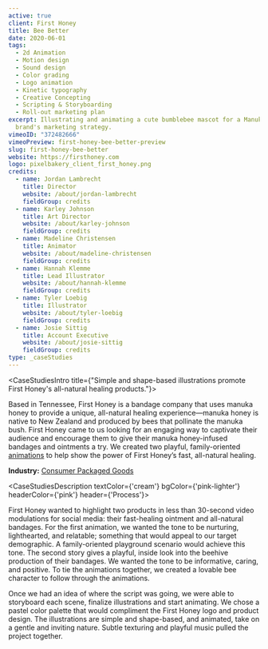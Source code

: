 ```yaml
---
active: true
client: First Honey
title: Bee Better
date: 2020-06-01
tags:
  - 2d Animation
  - Motion design
  - Sound design
  - Color grading
  - Logo animation
  - Kinetic typography
  - Creative Concepting
  - Scripting & Storyboarding
  - Roll-out marketing plan
excerpt: Illustrating and animating a cute bumblebee mascot for a Manuka Honey CPG (Consumer Packaged Goods)
  brand's marketing strategy.
vimeoID: "372482666"
vimeoPreview: first-honey-bee-better-preview
slug: first-honey-bee-better
website: https://firsthoney.com
logo: pixelbakery_client_first_honey.png
credits:
  - name: Jordan Lambrecht
    title: Director
    website: /about/jordan-lambrecht
    fieldGroup: credits
  - name: Karley Johnson
    title: Art Director
    website: /about/karley-johnson
    fieldGroup: credits
  - name: Madeline Christensen
    title: Animator
    website: /about/madeline-christensen
    fieldGroup: credits
  - name: Hannah Klemme
    title: Lead Illustrator
    website: /about/hannah-klemme
    fieldGroup: credits
  - name: Tyler Loebig
    title: Illustrator
    website: /about/tyler-loebig
    fieldGroup: credits
  - name: Josie Sittig
    title: Account Executive
    website: /about/josie-sittig
    fieldGroup: credits
type: _caseStudies
---
```


<CaseStudiesIntro title={"Simple and shape-based illustrations promote First Honey's all-natural healing products."}>

Based in Tennessee, First Honey is a bandage company that uses manuka honey to provide a unique, all-natural healing experience—manuka honey is native to New Zealand and produced by bees that pollinate the manuka bush. First Honey came to us looking for an engaging way to captivate their audience and encourage them to give their manuka honey-infused bandages and ointments a try. We created two playful, family-oriented [animations](/services/animation) to help show the power of First Honey’s fast, all-natural healing.

**Industry:** [Consumer Packaged Goods](/industries/cpg-video-production)

</CaseStudiesIntro>

<CaseStudiesDescription textColor={'cream'} bgColor={'pink-lighter'} headerColor={'pink'} header={'Process'}>

First Honey wanted to highlight two products in less than 30-second video modulations for social media: their fast-healing ointment and all-natural bandages. For the first animation, we wanted the tone to be nurturing, lighthearted, and relatable; something that would appeal to our target demographic. A family-oriented playground scenario would achieve this tone. The second story gives a playful, inside look into the beehive production of their bandages. We wanted the tone to be informative, caring, and positive. To tie the animations together, we created a lovable bee character to follow through the animations.

Once we had an idea of where the script was going, we were able to storyboard each scene, finalize illustrations and start animating. We chose a pastel color palette that would compliment the First Honey logo and product design. The illustrations are simple and shape-based, and animated, take on a gentle and inviting nature. Subtle texturing and playful music pulled the project together.

</CaseStudiesDescription>
